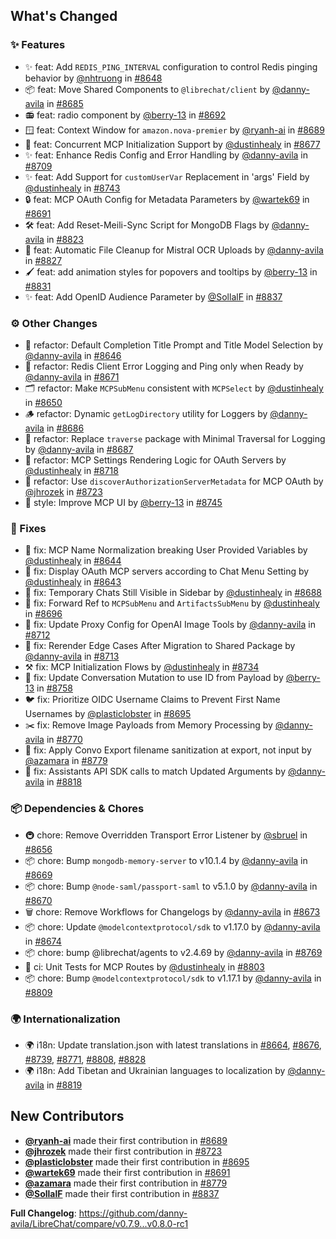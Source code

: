 ## What's Changed

### ✨ Features

* ✨ feat: Add `REDIS_PING_INTERVAL` configuration to control Redis pinging behavior by [@nhtruong](https://github.com/nhtruong) in [#8648](https://github.com/danny-avila/LibreChat/pull/8648)
* 📦 feat: Move Shared Components to `@librechat/client` by [@danny-avila](https://github.com/danny-avila) in [#8685](https://github.com/danny-avila/LibreChat/pull/8685)
* 📻 feat: radio component by [@berry-13](https://github.com/berry-13) in [#8692](https://github.com/danny-avila/LibreChat/pull/8692)
* 🪟 feat: Context Window for `amazon.nova-premier` by [@ryanh-ai](https://github.com/ryanh-ai) in [#8689](https://github.com/danny-avila/LibreChat/pull/8689)
* 🏹 feat: Concurrent MCP Initialization Support by [@dustinhealy](https://github.com/dustinhealy) in [#8677](https://github.com/danny-avila/LibreChat/pull/8677)
* ✨ feat: Enhance Redis Config and Error Handling by [@danny-avila](https://github.com/danny-avila) in [#8709](https://github.com/danny-avila/LibreChat/pull/8709)
* ✨ feat: Add Support for `customUserVar` Replacement in 'args' Field by [@dustinhealy](https://github.com/dustinhealy) in [#8743](https://github.com/danny-avila/LibreChat/pull/8743)
* 🔒 feat: MCP OAuth Config for Metadata Parameters by [@wartek69](https://github.com/wartek69) in [#8691](https://github.com/danny-avila/LibreChat/pull/8691)
* 🛠️ feat: Add Reset-Meili-Sync Script for MongoDB Flags by [@danny-avila](https://github.com/danny-avila) in [#8823](https://github.com/danny-avila/LibreChat/pull/8823)
* 🧹 feat: Automatic File Cleanup for Mistral OCR Uploads by [@danny-avila](https://github.com/danny-avila) in [#8827](https://github.com/danny-avila/LibreChat/pull/8827)
* 🖌️ feat: add animation styles for popovers and tooltips by [@berry-13](https://github.com/berry-13) in [#8831](https://github.com/danny-avila/LibreChat/pull/8831)
* ✨ feat: Add OpenID Audience Parameter by [@SollalF](https://github.com/SollalF) in [#8837](https://github.com/danny-avila/LibreChat/pull/8837)

### ⚙️ Other Changes

* 🔄 refactor: Default Completion Title Prompt and Title Model Selection by [@danny-avila](https://github.com/danny-avila) in [#8646](https://github.com/danny-avila/LibreChat/pull/8646)
* 📱 refactor: Redis Client Error Logging and Ping only when Ready by [@danny-avila](https://github.com/danny-avila) in [#8671](https://github.com/danny-avila/LibreChat/pull/8671)
* 🗂️ refactor: Make `MCPSubMenu` consistent with `MCPSelect` by [@dustinhealy](https://github.com/dustinhealy) in [#8650](https://github.com/danny-avila/LibreChat/pull/8650)
* 🪵 refactor: Dynamic `getLogDirectory` utility for Loggers by [@danny-avila](https://github.com/danny-avila) in [#8686](https://github.com/danny-avila/LibreChat/pull/8686)
* 🧗 refactor: Replace `traverse` package with Minimal Traversal for Logging by [@danny-avila](https://github.com/danny-avila) in [#8687](https://github.com/danny-avila/LibreChat/pull/8687)
* 🔑 refactor: MCP Settings Rendering Logic for OAuth Servers by [@dustinhealy](https://github.com/dustinhealy) in [#8718](https://github.com/danny-avila/LibreChat/pull/8718)
* 🛂 refactor: Use `discoverAuthorizationServerMetadata` for MCP OAuth by [@jhrozek](https://github.com/jhrozek) in [#8723](https://github.com/danny-avila/LibreChat/pull/8723)
* 🔨 style: Improve MCP UI by [@berry-13](https://github.com/berry-13) in [#8745](https://github.com/danny-avila/LibreChat/pull/8745)

### 🐛 Fixes

* 🐛 fix: MCP Name Normalization breaking User Provided Variables by [@dustinhealy](https://github.com/dustinhealy) in [#8644](https://github.com/danny-avila/LibreChat/pull/8644)
* 🐛 fix: Display OAuth MCP servers according to Chat Menu Setting by [@dustinhealy](https://github.com/dustinhealy) in [#8643](https://github.com/danny-avila/LibreChat/pull/8643)
* 🐛 fix: Temporary Chats Still Visible in Sidebar by [@dustinhealy](https://github.com/dustinhealy) in [#8688](https://github.com/danny-avila/LibreChat/pull/8688)
* 🐜 fix: Forward Ref to `MCPSubMenu` and `ArtifactsSubMenu` by [@dustinhealy](https://github.com/dustinhealy) in [#8696](https://github.com/danny-avila/LibreChat/pull/8696)
* 🔧 fix: Update Proxy Config for OpenAI Image Tools by [@danny-avila](https://github.com/danny-avila) in [#8712](https://github.com/danny-avila/LibreChat/pull/8712)
* 🔀 fix: Rerender Edge Cases After Migration to Shared Package by [@danny-avila](https://github.com/danny-avila) in [#8713](https://github.com/danny-avila/LibreChat/pull/8713)
* ⚒️ fix: MCP Initialization Flows by [@dustinhealy](https://github.com/dustinhealy) in [#8734](https://github.com/danny-avila/LibreChat/pull/8734)
* 🔑 fix: Update Conversation Mutation to use ID from Payload by [@berry-13](https://github.com/berry-13) in [#8758](https://github.com/danny-avila/LibreChat/pull/8758)
* 🐦 fix: Prioritize OIDC Username Claims to Prevent First Name Usernames by [@plasticlobster](https://github.com/plasticlobster) in [#8695](https://github.com/danny-avila/LibreChat/pull/8695)
* ✂️ fix: Remove Image Payloads from Memory Processing by [@danny-avila](https://github.com/danny-avila) in [#8770](https://github.com/danny-avila/LibreChat/pull/8770)
* 🔧 fix: Apply Convo Export filename sanitization at export, not input by [@azamara](https://github.com/azamara) in [#8779](https://github.com/danny-avila/LibreChat/pull/8779)
* 🔧 fix: Assistants API SDK calls to match Updated Arguments by [@danny-avila](https://github.com/danny-avila) in [#8818](https://github.com/danny-avila/LibreChat/pull/8818)

### 📦 Dependencies & Chores

* 🚇 chore: Remove Overridden Transport Error Listener by [@sbruel](https://github.com/sbruel) in [#8656](https://github.com/danny-avila/LibreChat/pull/8656)
* 📦 chore: Bump `mongodb-memory-server` to v10.1.4 by [@danny-avila](https://github.com/danny-avila) in [#8669](https://github.com/danny-avila/LibreChat/pull/8669)
* 📦 chore: Bump `@node-saml/passport-saml` to v5.1.0 by [@danny-avila](https://github.com/danny-avila) in [#8670](https://github.com/danny-avila/LibreChat/pull/8670)
* 🗑️ chore: Remove Workflows for Changelogs by [@danny-avila](https://github.com/danny-avila) in [#8673](https://github.com/danny-avila/LibreChat/pull/8673)
* 📦 chore: Update `@modelcontextprotocol/sdk` to v1.17.0 by [@danny-avila](https://github.com/danny-avila) in [#8674](https://github.com/danny-avila/LibreChat/pull/8674)
* 📦 chore: bump @librechat/agents to v2.4.69 by [@danny-avila](https://github.com/danny-avila) in [#8769](https://github.com/danny-avila/LibreChat/pull/8769)
* 🧪 ci: Unit Tests for MCP Routes by [@dustinhealy](https://github.com/dustinhealy) in [#8803](https://github.com/danny-avila/LibreChat/pull/8803)
* 📦 chore: Bump `@modelcontextprotocol/sdk` to v1.17.1 by [@danny-avila](https://github.com/danny-avila) in [#8809](https://github.com/danny-avila/LibreChat/pull/8809)

### 🌍 Internationalization

* 🌍 i18n: Update translation.json with latest translations in [#8664](https://github.com/danny-avila/LibreChat/pull/8664), [#8676](https://github.com/danny-avila/LibreChat/pull/8676), [#8739](https://github.com/danny-avila/LibreChat/pull/8739), [#8771](https://github.com/danny-avila/LibreChat/pull/8771), [#8808](https://github.com/danny-avila/LibreChat/pull/8808), [#8828](https://github.com/danny-avila/LibreChat/pull/8828)
* 🌍 i18n: Add Tibetan and Ukrainian languages to localization by [@danny-avila](https://github.com/danny-avila) in [#8819](https://github.com/danny-avila/LibreChat/pull/8819)

## New Contributors

* **[@ryanh-ai](https://github.com/ryanh-ai)** made their first contribution in [#8689](https://github.com/danny-avila/LibreChat/pull/8689)
* **[@jhrozek](https://github.com/jhrozek)** made their first contribution in [#8723](https://github.com/danny-avila/LibreChat/pull/8723)
* **[@plasticlobster](https://github.com/plasticlobster)** made their first contribution in [#8695](https://github.com/danny-avila/LibreChat/pull/8695)
* **[@wartek69](https://github.com/wartek69)** made their first contribution in [#8691](https://github.com/danny-avila/LibreChat/pull/8691)
* **[@azamara](https://github.com/azamara)** made their first contribution in [#8779](https://github.com/danny-avila/LibreChat/pull/8779)
* **[@SollalF](https://github.com/SollalF)** made their first contribution in [#8837](https://github.com/danny-avila/LibreChat/pull/8837)

**Full Changelog**: https://github.com/danny-avila/LibreChat/compare/v0.7.9...v0.8.0-rc1
